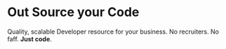 # Out Source your Code

Quality, scalable Developer resource for your business. No recruiters. No faff. **Just code**.
